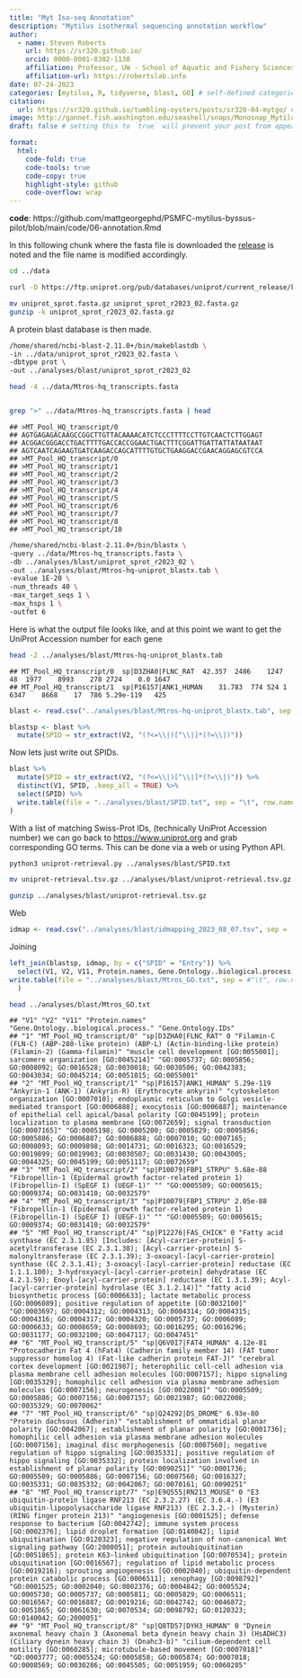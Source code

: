 ```yaml
---
title: "Myt Iso-seq Annotation"
description: "Mytilus isothermal sequencing annotation workflow"
author:
  - name: Steven Roberts
    url: https://sr320.github.io/
    orcid: 0000-0001-8302-1138
    affiliation: Professor, UW - School of Aquatic and Fishery Sciences
    affiliation-url: https://robertslab.info
date: 07-24-2023
categories: [mytilus, R, tidyverse, blast, GO] # self-defined categories
citation: 
  url: https://sr320.github.io/tumbling-oysters/posts/sr320-04-mytgo/ # self-defined
image: http://gannet.fish.washington.edu/seashell/snaps/Monosnap_Mytilus_trossulus_Iso-seq_Annotation__quarter-shell__The_lab_notebook_of_Steven_Roberts_2023-08-07_14-19-17.png # finding a good image
draft: false # setting this to `true` will prevent your post from appearing on your listing page until you're ready!

format:
  html:
    code-fold: true
    code-tools: true
    code-copy: true
    highlight-style: github
    code-overflow: wrap
---
```



**code**: https://github.com/mattgeorgephd/PSMFC-mytilus-byssus-pilot/blob/main/code/06-annotation.Rmd

In this following chunk where the fasta file is downloaded the
[release](https://www.uniprot.org/help/release-statistics) is noted and
the file name is modified accordingly.

``` bash
cd ../data

curl -O https://ftp.uniprot.org/pub/databases/uniprot/current_release/knowledgebase/complete/uniprot_sprot.fasta.gz

mv uniprot_sprot.fasta.gz uniprot_sprot_r2023_02.fasta.gz
gunzip -k uniprot_sprot_r2023_02.fasta.gz
```

A protein blast database is then made.

``` bash
/home/shared/ncbi-blast-2.11.0+/bin/makeblastdb \
-in ../data/uniprot_sprot_r2023_02.fasta \
-dbtype prot \
-out ../analyses/blast/uniprot_sprot_r2023_02
```

``` bash
head -4 ../data/Mtros-hq_transcripts.fasta


grep ">" ../data/Mtros-hq_transcripts.fasta | head
```

    ## >MT_Pool_HQ_transcript/0
    ## AGTGAGAGACAAGCCGGCTTGTTACAAAACATCTCCCTTTTCCTTGTCAACTCTTGGAGT
    ## ACGGACGGGACCTGACTTTTGACCACCGGAACTGACTTTCGGATTGATTATTATAATAAT
    ## AGTCAATCAGAAGTGATCAAGACCAGCATTTTGTGCTGAAGGACCGAACAGGAGCGTCCA
    ## >MT_Pool_HQ_transcript/0
    ## >MT_Pool_HQ_transcript/1
    ## >MT_Pool_HQ_transcript/2
    ## >MT_Pool_HQ_transcript/3
    ## >MT_Pool_HQ_transcript/4
    ## >MT_Pool_HQ_transcript/5
    ## >MT_Pool_HQ_transcript/6
    ## >MT_Pool_HQ_transcript/7
    ## >MT_Pool_HQ_transcript/8
    ## >MT_Pool_HQ_transcript/10

``` bash
/home/shared/ncbi-blast-2.11.0+/bin/blastx \
-query ../data/Mtros-hq_transcripts.fasta \
-db ../analyses/blast/uniprot_sprot_r2023_02 \
-out ../analyses/blast/Mtros-hq-uniprot_blastx.tab \
-evalue 1E-20 \
-num_threads 40 \
-max_target_seqs 1 \
-max_hsps 1 \
-outfmt 6
```

Here is what the output file looks like, and at this point we want to
get the UniProt Accession number for each gene

``` bash
head -2 ../analyses/blast/Mtros-hq-uniprot_blastx.tab
```

    ## MT_Pool_HQ_transcript/0  sp|D3ZHA0|FLNC_RAT  42.357  2486    1247    48  1977    8993    278 2724    0.0 1647
    ## MT_Pool_HQ_transcript/1  sp|P16157|ANK1_HUMAN    31.783  774 524 1   6347    8668    17  786 5.29e-119   425

``` r
blast <- read.csv("../analyses/blast/Mtros-hq-uniprot_blastx.tab", sep = '\t', header = FALSE)
```

``` r
blastsp <- blast %>%
  mutate(SPID = str_extract(V2, "(?<=\\|)[^\\|]*(?=\\|)"))
```

Now lets just write out SPIDs.

``` r
blast %>%
  mutate(SPID = str_extract(V2, "(?<=\\|)[^\\|]*(?=\\|)")) %>%
  distinct(V1, SPID, .keep_all = TRUE) %>%
  select(SPID) %>%
  write.table(file = "../analyses/blast/SPID.txt", sep = "\t", row.names = FALSE, quote = FALSE
) 
```

With a list of matching Swiss-Prot IDs, (technically UniProt Accession
number) we can go back to <https://www.uniprot.org> and grab
corresponding GO terms. This can be done via a web or using Python API.

``` bash
python3 uniprot-retrieval.py ../analyses/blast/SPID.txt
```

``` bash
mv uniprot-retrieval.tsv.gz ../analyses/blast/uniprot-retrieval.tsv.gz

gunzip ../analyses/blast/uniprot-retrieval.tsv.gz
```

Web

``` r
idmap <- read.csv("../analyses/blast/idmapping_2023_08_07.tsv", sep = '\t', header = TRUE, row.names=NULL)
```

Joining

``` r
left_join(blastsp, idmap, by = c("SPID" = "Entry")) %>%
  select(V1, V2, V11, Protein.names, Gene.Ontology..biological.process., Gene.Ontology.IDs) %>%
write.table(file = "../analyses/blast/Mtros_GO.txt", sep = #"\t", row.names = FALSE, quote = FALSE
  )
```

``` bash
head ../analyses/blast/Mtros_GO.txt
```

    ## "V1" "V2" "V11" "Protein.names" "Gene.Ontology..biological.process." "Gene.Ontology.IDs"
    ## "1" "MT_Pool_HQ_transcript/0" "sp|D3ZHA0|FLNC_RAT" 0 "Filamin-C (FLN-C) (ABP-280-like protein) (ABP-L) (Actin-binding-like protein) (Filamin-2) (Gamma-filamin)" "muscle cell development [GO:0055001]; sarcomere organization [GO:0045214]" "GO:0005737; GO:0005856; GO:0008092; GO:0016528; GO:0030018; GO:0030506; GO:0042383; GO:0043034; GO:0045214; GO:0051015; GO:0055001"
    ## "2" "MT_Pool_HQ_transcript/1" "sp|P16157|ANK1_HUMAN" 5.29e-119 "Ankyrin-1 (ANK-1) (Ankyrin-R) (Erythrocyte ankyrin)" "cytoskeleton organization [GO:0007010]; endoplasmic reticulum to Golgi vesicle-mediated transport [GO:0006888]; exocytosis [GO:0006887]; maintenance of epithelial cell apical/basal polarity [GO:0045199]; protein localization to plasma membrane [GO:0072659]; signal transduction [GO:0007165]" "GO:0005198; GO:0005200; GO:0005829; GO:0005856; GO:0005886; GO:0006887; GO:0006888; GO:0007010; GO:0007165; GO:0008093; GO:0009898; GO:0014731; GO:0016323; GO:0016529; GO:0019899; GO:0019903; GO:0030507; GO:0031430; GO:0043005; GO:0044325; GO:0045199; GO:0051117; GO:0072659"
    ## "3" "MT_Pool_HQ_transcript/2" "sp|P10079|FBP1_STRPU" 5.68e-88 "Fibropellin-1 (Epidermal growth factor-related protein 1) (Fibropellin-I) (SpEGF I) (UEGF-1)" "" "GO:0005509; GO:0005615; GO:0009374; GO:0031410; GO:0032579"
    ## "4" "MT_Pool_HQ_transcript/3" "sp|P10079|FBP1_STRPU" 2.05e-88 "Fibropellin-1 (Epidermal growth factor-related protein 1) (Fibropellin-I) (SpEGF I) (UEGF-1)" "" "GO:0005509; GO:0005615; GO:0009374; GO:0031410; GO:0032579"
    ## "5" "MT_Pool_HQ_transcript/4" "sp|P12276|FAS_CHICK" 0 "Fatty acid synthase (EC 2.3.1.85) [Includes: [Acyl-carrier-protein] S-acetyltransferase (EC 2.3.1.38); [Acyl-carrier-protein] S-malonyltransferase (EC 2.3.1.39); 3-oxoacyl-[acyl-carrier-protein] synthase (EC 2.3.1.41); 3-oxoacyl-[acyl-carrier-protein] reductase (EC 1.1.1.100); 3-hydroxyacyl-[acyl-carrier-protein] dehydratase (EC 4.2.1.59); Enoyl-[acyl-carrier-protein] reductase (EC 1.3.1.39); Acyl-[acyl-carrier-protein] hydrolase (EC 3.1.2.14)]" "fatty acid biosynthetic process [GO:0006633]; lactate metabolic process [GO:0006089]; positive regulation of appetite [GO:0032100]" "GO:0003697; GO:0004312; GO:0004313; GO:0004314; GO:0004315; GO:0004316; GO:0004317; GO:0004320; GO:0005737; GO:0006089; GO:0006633; GO:0008659; GO:0008693; GO:0016295; GO:0016296; GO:0031177; GO:0032100; GO:0047117; GO:0047451"
    ## "6" "MT_Pool_HQ_transcript/5" "sp|Q6V0I7|FAT4_HUMAN" 4.12e-81 "Protocadherin Fat 4 (hFat4) (Cadherin family member 14) (FAT tumor suppressor homolog 4) (Fat-like cadherin protein FAT-J)" "cerebral cortex development [GO:0021987]; heterophilic cell-cell adhesion via plasma membrane cell adhesion molecules [GO:0007157]; hippo signaling [GO:0035329]; homophilic cell adhesion via plasma membrane adhesion molecules [GO:0007156]; neurogenesis [GO:0022008]" "GO:0005509; GO:0005886; GO:0007156; GO:0007157; GO:0021987; GO:0022008; GO:0035329; GO:0070062"
    ## "7" "MT_Pool_HQ_transcript/6" "sp|Q24292|DS_DROME" 6.93e-80 "Protein dachsous (Adherin)" "establishment of ommatidial planar polarity [GO:0042067]; establishment of planar polarity [GO:0001736]; homophilic cell adhesion via plasma membrane adhesion molecules [GO:0007156]; imaginal disc morphogenesis [GO:0007560]; negative regulation of hippo signaling [GO:0035331]; positive regulation of hippo signaling [GO:0035332]; protein localization involved in establishment of planar polarity [GO:0090251]" "GO:0001736; GO:0005509; GO:0005886; GO:0007156; GO:0007560; GO:0016327; GO:0035331; GO:0035332; GO:0042067; GO:0070161; GO:0090251"
    ## "8" "MT_Pool_HQ_transcript/7" "sp|E9Q555|RN213_MOUSE" 0 "E3 ubiquitin-protein ligase RNF213 (EC 2.3.2.27) (EC 3.6.4.-) (E3 ubiquitin-lipopolysaccharide ligase RNF213) (EC 2.3.2.-) (Mysterin) (RING finger protein 213)" "angiogenesis [GO:0001525]; defense response to bacterium [GO:0042742]; immune system process [GO:0002376]; lipid droplet formation [GO:0140042]; lipid ubiquitination [GO:0120323]; negative regulation of non-canonical Wnt signaling pathway [GO:2000051]; protein autoubiquitination [GO:0051865]; protein K63-linked ubiquitination [GO:0070534]; protein ubiquitination [GO:0016567]; regulation of lipid metabolic process [GO:0019216]; sprouting angiogenesis [GO:0002040]; ubiquitin-dependent protein catabolic process [GO:0006511]; xenophagy [GO:0098792]" "GO:0001525; GO:0002040; GO:0002376; GO:0004842; GO:0005524; GO:0005730; GO:0005737; GO:0005811; GO:0005829; GO:0006511; GO:0016567; GO:0016887; GO:0019216; GO:0042742; GO:0046872; GO:0051865; GO:0061630; GO:0070534; GO:0098792; GO:0120323; GO:0140042; GO:2000051"
    ## "9" "MT_Pool_HQ_transcript/8" "sp|Q8TD57|DYH3_HUMAN" 0 "Dynein axonemal heavy chain 3 (Axonemal beta dynein heavy chain 3) (HsADHC3) (Ciliary dynein heavy chain 3) (Dnahc3-b)" "cilium-dependent cell motility [GO:0060285]; microtubule-based movement [GO:0007018]" "GO:0003777; GO:0005524; GO:0005858; GO:0005874; GO:0007018; GO:0008569; GO:0030286; GO:0045505; GO:0051959; GO:0060285"